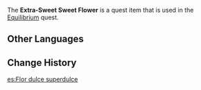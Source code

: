{{Item Infobox
|id           = 100548
|image        = Item_Sweet_Flower.png
|type         = Quest Items
|description  = A plant with a rich, sweet fragrance that makes an excellent sweetener.<br />Some say plants have feelings too &mdash; show them enough care and attention, and they will strive to bloom all the more fragrantly. Sometimes, though, this will then make them the target of people who don't know how to mind their own business.
|source1      = Obtained during the quest [[Equilibrium]]
}}

The '''Extra-Sweet Sweet Flower''' is a quest item that is used in the [[Equilibrium]] quest.

==Other Languages==
{{Other Languages
|default_hidden = 1
|en      = Extra-Sweet Sweet Flower
|zhs     = 特别甜的甜甜花
|zhs_rm  = Tèbié Tián de Tiántián-huā
|zht     = 特別甜的甜甜花
|zht_rm  = Tèbié Tián de Tiántián-huā
|ja      = 非常に甘いスイートフラワー
|ja_rm   = Hijou ni Amai Suiitofurawaa
|ko      = 매우 달콤한 달콤달콤꽃
|ko_rm   = 
|es      = Flor dulce superdulce
|fr      = Fleur sucrante très sucrée
|ru      = Приторный цветок-сахарок
|th      = Sweet Flower ที่หวานเป็นพิเศษ
|th_rm   = 
|vi      = Hoa Ngọt cực kỳ ngọt
|de      = Besonders süße Zuckerblume
|id      = Sweet Flower Ekstra Manis
|pt      = Flor Doce Superdoce
}}

==Change History==
{{Change History|1.1}}

[[es:Flor dulce superdulce]]